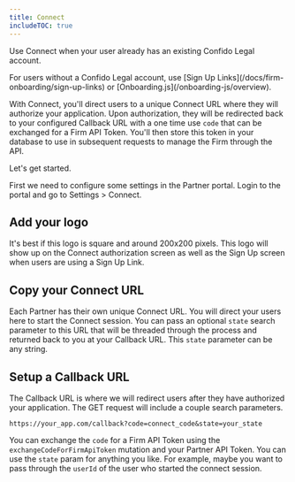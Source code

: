 ```yaml
---
title: Connect
includeTOC: true
---
```


Use Connect when your user already has an existing Confido Legal account.

<Note>
    For users without a Confido Legal account, use [Sign Up Links](/docs/firm-onboarding/sign-up-links) or [Onboarding.js](/onboarding-js/overview).
</Note>

With Connect, you'll direct users to a unique Connect URL where they will authorize your application. Upon authorization, they will be redirected back to your configured Callback URL with a one time use `code` that can be exchanged for a Firm API Token. You'll then store this token in your database to use in subsequent requests to manage the Firm through the API.

Let's get started.

First we need to configure some settings in the Partner portal. Login to the portal and go to Settings > Connect.

## Add your logo

It's best if this logo is square and around 200x200 pixels. This logo will show up on the Connect authorization screen as well as the Sign Up screen when users are using a Sign Up Link.

## Copy your Connect URL

Each Partner has their own unique Connect URL. You will direct your users here to start the Connect session. You can pass an optional `state` search parameter to this URL that will be threaded through the process and returned back to you at your Callback URL. This `state` parameter can be any string.

## Setup a Callback URL

The Callback URL is where we will redirect users after they have authorized your application. The GET request will include a couple search parameters. 

`https://your_app.com/callback?code=connect_code&state=your_state`

You can exchange the `code` for a Firm API Token using the `exchangeCodeForFirmApiToken` mutation and your Partner API Token. You can use the `state` param for anything you like. For example, maybe you want to pass through the `userId` of the user who started the connect session.
